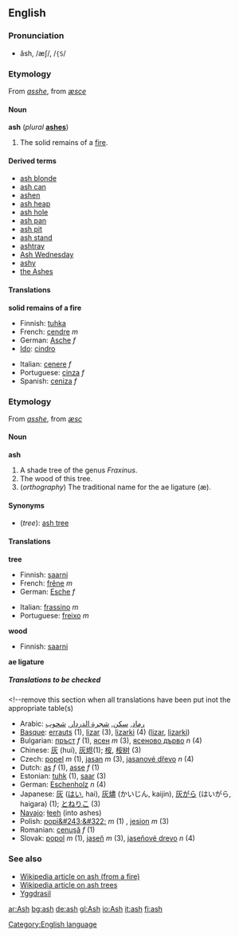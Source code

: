 {{See|Ash}}
==English==
[[Category:English language]]

===Pronunciation===
*ăsh, /æʃ/, /<tt>{S</tt>/

===Etymology===
From {{enm}} ''[[asshe]]'', from {{ang}} ''[[æsce]]''

====Noun====
'''ash''' (''plural'' '''[[ashes]]''')
#The solid remains of a [[fire]].

====Derived terms====
*[[ash blonde]]
*[[ash can]]
*[[ashen]]<!--belongs on the page for "ashen": Polish-popiół-->
*[[ash heap]]
*[[ash hole]]
*[[ash pan]]
*[[ash pit]]
*[[ash stand]]
*[[ashtray]]
*[[Ash Wednesday]]
*[[ashy]]
*[[the Ashes]]<!--in cricket-->

====Translations====

'''solid remains of a fire'''
{{top}}
*Finnish: [[tuhka]]
*French: [[cendre]] ''m''
*German: [[Asche]] ''f''
*[[Ido]]: [[cindro]]
{{mid}}
*Italian: [[cenere]] ''f''
*Portuguese: [[cinza]] ''f''
*Spanish: [[ceniza]] ''f''
{{bottom}}

===Etymology===
From {{enm}} ''[[asshe]]'', from {{ang}} ''[[æsc]]''

====Noun====
'''ash'''
#A shade tree of the genus ''Fraxinus''.
#The wood of this tree.
#(''orthography'') The traditional name for the ae ligature (æ).

====Synonyms====
*(''tree''): [[ash tree]]

====Translations====

'''tree'''
{{top}}
*Finnish: [[saarni]]
*French: [[frêne]] ''m''
*German: [[Esche]] ''f''
{{mid}}
*Italian: [[frassino]] ''m''
*Portuguese: [[freixo]] ''m''
{{bottom}}

'''wood'''
{{top}}
*Finnish: [[saarni]]
{{mid}}
{{bottom}}

'''ae ligature'''
{{top}}
{{mid}}
{{bottom}}

=====Translations to be checked=====
<!--remove this section when all translations have been put inot the appropriate table(s)
{{checktrans}}

*Arabic: [[رماد]], [[سكن]], [[شجرة الدردار]], [[شحوب]]
*[[Basque]]: [[errauts]] (1), [[lizar]] (3), [[lizarki]] (4) ([http://eu.wiktionary.org/wiki/lizar lizar], [http://eu.wiktionary.org/wiki/lizarki lizarki])
*Bulgarian: [[пръст]] ''f'' (1), [[ясен]] ''m'' (3), [[ясеново дърво]] ''n'' (4)
*Chinese: [[灰]] (huí), [[灰烬]](1); [[桉]], [[桉树]] (3)
*Czech: [[popel]]  ''m''  (1),  [[jasan]]  ''m'' (3),  [[jasanové dřevo]]  ''n'' (4)
*Dutch: [[as#Dutch|as]] ''f'' (1), [[asse#Dutch|asse]] ''f'' (1)
*Estonian: [[tuhk]] (1), [[saar#Estonian|saar]] (3)
*German: [[Eschenholz]] ''n'' (4)
*Japanese: [[灰]] ([[はい]], hai), [[灰燼]] (かいじん, kaijin), [[灰がら]] (はいがら, haigara) (1); [[とねりこ]] (3)
*[[Navajo]]: [[łeeh]] (into ashes)
*Polish: [[popi&#243;&#322;]] ''m'' (1) , [[jesion]] ''m'' (3)
*Romanian: [[cenuşă]] ''f'' (1)
*Slovak: [[popol]]  ''m'' (1),  [[jaseň]]  ''m'' (3),   [[jaseňové drevo]]  ''n'' (4)

===See also===
*[[w:ash|Wikipedia article on ash (from a fire)]]
*[[w:ash tree|Wikipedia article on ash trees]]
*[[Yggdrasil]]

[[ar:Ash]]
[[bg:ash]]
[[de:ash]]
[[gl:Ash]]
[[io:Ash]]
[[it:ash]]
[[fi:ash]]